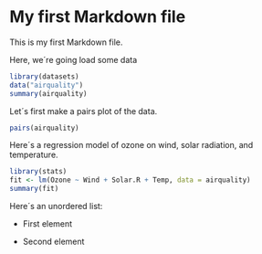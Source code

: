 My first Markdown file
========================

This is my first Markdown file.

Here, we´re going load some data

```r
library(datasets)
data("airquality")
summary(airquality)
```

Let´s first make a pairs plot of the data.

```r
pairs(airquality)
```


Here´s a regression model of ozone on wind, solar radiation, and temperature.

```r
library(stats)
fit <- lm(Ozone ~ Wind + Solar.R + Temp, data = airquality)
summary(fit)
```

Here´s an unordered list:

* First element

* Second element